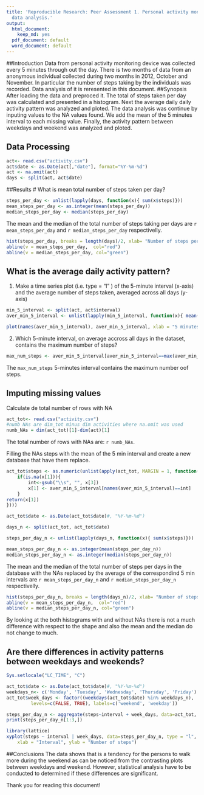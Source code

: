 ```yaml
---
title: 'Reproducible Research: Peer Assessment 1. Personal activity monitoring device
  data analysis.'
output:
  html_document:
    keep_md: yes
  pdf_document: default
  word_document: default
---
```

##Introduction
Data from personal activity monitoring device was collected every 5 minutes through out the day. There is two months of data from an anonymous individual collected during two months in 2012,  October and November. In particular the number of steps taking by the individuals was recorded. Data analysis of it is reresented in this document.
##Synopsis
After loading the data and preproced it. The total of steps taken per day was calculated and presented in a histogram. Next the average daily daily activity pattern was analyzed and ploted. The data analysis was continue by inputing values to the NA values found. We add the mean of the 5 minutes interval to each missing value. Finally, the activity pattern between weekdays and weekend was analyzed and ploted.

## Data Processing
```r
act<- read.csv("activity.csv")
act$date <- as.Date(act[,"date"], format="%Y-%m-%d")
act <- na.omit(act)
days <- split(act, act$date)

```

##Results
# What is mean total number of steps taken per day?
```r
steps_per_day <- unlist(lapply(days, function(x){ sum(x$steps)}))
mean_steps_per_day <- as.integer(mean(steps_per_day))
median_steps_per_day <- median(steps_per_day)
```

The mean and the median of the total number of steps taking per days are `r mean_steps_per_day` and `r median_steps_per_day` respectivelly.

```r
hist(steps_per_day, breaks = length(days)/2, xlab= "Number of steps per day", col = "blue", main = "Histogram of the steps per day")
abline(v = mean_steps_per_day,  col="red")
abline(v = median_steps_per_day, col="green")
```


## What is the average daily activity pattern?
1. Make a time series plot (i.e. type = "l" ) of the 5-minute interval (x-axis) and the average number of steps taken, averaged across all days (y-axis)
```r
min_5_interval <- split(act, act$interval)
aver_min_5_interval <- unlist(lapply(min_5_interval, function(x){ mean(x$steps)}))

```

```r
plot(names(aver_min_5_interval), aver_min_5_interval, xlab = "5 minutes interval", ylab="Average number of steps", type= "l",  col = "blue", main = "Averaged of steps taking every 5 min across all days ")
```
2. Which 5-minute interval, on average accross all days in the dataset, contains the maximum number of steps?
```r
max_num_steps <- aver_min_5_interval[aver_min_5_interval==max(aver_min_5_interval)]
```
The `max_num_steps` 5-minutes interval contains the maximum number oof steps. 

## Imputing missing values
Calculate de total number of rows with NA

```r
act_tot<- read.csv("activity.csv")
#numb NAs are dim_tot minus dim activities where na.omit was used
numb_NAs = dim(act_tot)[1]-dim(act)[1]
```

The total number of rows with NAs are: `r numb_NAs`.

Filling the NAs steps with the mean of the 5 min interval and create a new database that have them replace.

```r
act_tot$steps <- as.numeric(unlist(apply(act_tot, MARGIN = 1, function(x){
    if(is.na(x[1])){
        int<-gsub("\\s", "", x[3])
        x[1] <- aver_min_5_interval[names(aver_min_5_interval)==int]
    }
return(x[1])
})))
```

```r

act_tot$date <- as.Date(act_tot$date)#, "%Y-%m-%d")

days_n <- split(act_tot, act_tot$date)

steps_per_day_n <- unlist(lapply(days_n, function(x){ sum(x$steps)}))

mean_steps_per_day_n <- as.integer(mean(steps_per_day_n))
median_steps_per_day_n <- as.integer(median(steps_per_day_n))
```

The mean and the median of the total number of steps per days in the database with the NAs replaced by the average of the correspondind 5 min intervals are `r mean_steps_per_day_n` and `r median_steps_per_day_n` respectivelly.

```r
hist(steps_per_day_n, breaks = length(days_n)/2, xlab= "Number of steps per day", col = "blue", main = "Histogram of the steps per day with NAs replaced by mean of 5 min interval")
abline(v = mean_steps_per_day_n,  col="red")
abline(v = median_steps_per_day_n, col="green")
```

By looking at the both histograms with and without NAs there is not a much difference with respect to the shape and also the mean and the median do not change to much.

## Are there differences in activity patterns between weekdays and weekends?

```r
Sys.setlocale("LC_TIME", "C")

act_tot$date <- as.Date(act_tot$date)#, "%Y-%m-%d")
weekdays_n<- c('Monday', 'Tuesday', 'Wednesday', 'Thursday', 'Friday')
act_tot$week_days <- factor((weekdays(act_tot$date) %in% weekdays_n), 
         levels=c(FALSE, TRUE), labels=c('weekend', 'weekday'))
```

```r
steps_per_day_n <- aggregate(steps~interval + week_days, data=act_tot, mean)
print(steps_per_day_n[1:3,])

```

```r
library(lattice)
xyplot(steps ~ interval | week_days, data=steps_per_day_n, type = "l", layout = c(1, 2), 
    xlab = "Interval", ylab = "Number of steps")
```

##Conclusions
The data shows that is a tendency for the persons to walk more during the weekend as can be noticed from the contrasting plots between weekdays and weekend. However, statistical analysis have to be conducted to determined if these differences are significant.

Thank you for reading this document!
